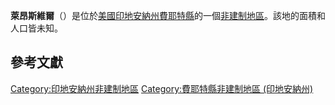 {{noteTA
|G1=USState
|G2=地名
|G3=Unit
}}
{{Infobox settlement
|official_name            = 萊昂斯維爾
|native_name = Lyonsville
|settlement_type          = [[非建制地區|非建制地區]]
|image_skyline            = 
|imagesize                = 
|pushpin_map              = USA Indiana
|pushpin_label            = 萊昂斯維爾
|pushpin_label_position   = top
|pushpin_map_caption      = 萊昂斯維爾在印地安納州的位置
|subdivision_type         = [[世界政區索引|國家]]
|subdivision_type1        = [[美国州份|州份]]
|subdivision_type2        = [[印地安納州行政区划|縣]]
|subdivision_name         = [[美国|美国]]
|subdivision_name1        = [[印地安納州|印地安納州]]
|subdivision_name2        = [[費耶特縣_(印地安納州)|費耶特縣]]
|elevation_ft             = 879
|elevation_m              = 268
|area_total_km2           = 
|area_total_sq_mi         = 
|area_land_km2            = 
|area_land_sq_mi          = 
|area_water_km2           = 
|area_water_sq_mi         = 
|population_as_of         = 2010
|population_footnotes     = 
|population_total         = 
|population_metro         = 
|population_density_km2   = auto
|population_density_sq_mi = auto
|timezone                 = [[北美东部时区|北美东部时区]]
|utc_offset               = -5
|coordinates              = {{coord|39|39|09|N|85|03|14|W|display=inline,title}}
| coor_pinpoint           = 
| coordinates_footnotes   = 
|timezone_DST             = EDT
|utc_offset_DST           = -4
|postal_code_type         = [[美國郵區編號|郵區編號]]
|postal_code              = 47331
|area_code                = {{link-en|电话区号317|Area code 317|317}}
|blank_name = [[地名信息系统|GNIS ID]]
|blank_info = 438443<ref name="GNIS">{{cite gnis|438443|Lyonsville}}</ref>
}}
'''萊昂斯維爾'''（{{lang-en|Lyonsville}}）是位於[[美國|美國]][[印地安納州|印地安納州]][[費耶特縣_(印地安納州)|費耶特縣]]的一個[[非建制地區|非建制地區]]。該地的面積和人口皆未知。

== 參考文獻 ==
{{reflist}}

{{費耶特縣 (印地安納州)}}

{{DEFAULTSORT:Lyonsville}}
[[Category:印地安納州非建制地區|Category:印地安納州非建制地區]]
[[Category:費耶特縣非建制地區_(印地安納州)|Category:費耶特縣非建制地區 (印地安納州)]]

{{Indiana-geo-stub}}